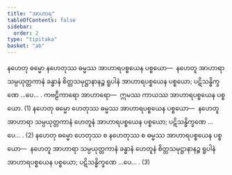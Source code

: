 ```yaml
---
title: "အာဟာရ"
tableOfContents: false
sidebar:
  order: 2
type: "tipitaka"
basket: "ab"
---
```



<DynamicBreadcrumb />

<Division number="35">

<Paragraph number="92">
နဟေတု ဓမ္မော နဟေတုဿ ဓမ္မဿ အာဟာရပစ္စယေန ပစ္စယော—  နဟေတူ အာဟာရာ သမ္ပယုတ္တကာနံ ခန္ဓာနံ စိတ္တသမုဋ္ဌာနာနဉ္စ ရူပါနံ အာဟာရပစ္စယေန ပစ္စယော; ပဋိသန္ဓိက္ခဏေ …ပေ… . <Emphasis>ကဗဠီကာရော အာဟာရော</Emphasis>—  ဣမဿ ကာယဿ အာဟာရပစ္စယေန ပစ္စယော. (1)
</Paragraph>

<Paragraph number="93">
နဟေတု ဓမ္မော ဟေတုဿ ဓမ္မဿ အာဟာရပစ္စယေန ပစ္စယော—  နဟေတူ အာဟာရာ သမ္ပယုတ္တကာနံ ဟေတူနံ အာဟာရပစ္စယေန ပစ္စယော; ပဋိသန္ဓိက္ခဏေ …ပေ… . (2)
</Paragraph>

<Paragraph number="94">
နဟေတု ဓမ္မော ဟေတုဿ စ နဟေတုဿ စ ဓမ္မဿ အာဟာရပစ္စယေန ပစ္စယော—  နဟေတူ အာဟာရာ သမ္ပယုတ္တကာနံ ခန္ဓာနံ ဟေတူနံ စိတ္တသမုဋ္ဌာနာနဉ္စ ရူပါနံ အာဟာရပစ္စယေန ပစ္စယော; ပဋိသန္ဓိက္ခဏေ …ပေ… . (3)
</Paragraph>
</Division>